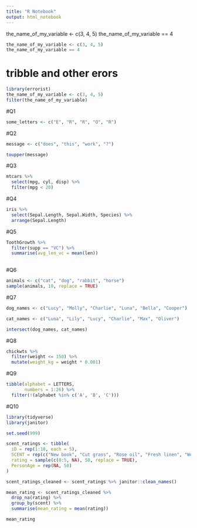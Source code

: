 ```yaml
---
title: "R Notebook"
output: html_notebook
---
```

the_name_of_my_variable <- c(3, 4, 5)
the_name_of_my_variable == 4
```r
the_name_of_my_variable <- c(3, 4, 5)
the_name_of_my_variable == 4
```
# tribble and other erors 
```r
library(errorist)
the_name_of_my_variable <- c(3, 4, 5)
filter(the_name_of_my_variable)
```

#Q1
```r
some_letters <- c("E", "R", "R", "O", "R")
```

#Q2
```r
message <- c("does", "this", "work", "?")

toupper(message)
```
#Q3
```r
mtcars %>% 
  select(mpg, cyl, disp) %>%
  filter(mpg < 20)
```
#Q4
```r
iris %>% 
  select(Sepal.Length, Sepal.Width, Species) %>% 
  arrange(Sepal.Length)
```

#Q5
```r
ToothGrowth %>%
  filter(supp == "VC") %>%
  summarise(avg_len_vc = mean(len))
  
```
#Q6
```r
animals <- c("cat", "dog", "rabbit", "horse")
sample(animals, 10, replace = TRUE)
```
#Q7

```r
dog_names <- c("Lucy", "Molly", "Charlie", "Luna", "Bella", "Cooper")

cat_names <- c("Luna", "Lily", "Lucy", "Charlie", "Max", "Oliver")

intersect(dog_names, cat_names)
```
#Q8

```r
chickwts %>% 
  filter(weight <= 150) %>% 
  mutate(weight_kg = weight * 0.001)
```
#Q9
```r
tibble(alphabet = LETTERS,
       numbers = 1:26) %>% 
  filter(!(alphabet %in% c('A', 'B', 'C')))
```
#Q10
```r

library(tidyverse)
library(janitor)

set.seed(999)

scent_ratings <- tibble(
  iD = rep(1:10, each = 5),
  SCENT = rep(c("New book", "Cut grass", "Rose oil", "Fresh linen", "Wet dog"), 10),
  rating = sample(c(0:5, NA), 50, replace = TRUE),
  PersonAge = rep(NA, 50)
)

scent_ratings_cleaned <- scent_ratings %>% janitor::clean_names()

mean_rating <- scent_ratings_cleaned %>% 
  drop_na(rating) %>% 
  group_by(scent) %>% 
  summarise(mean_rating = mean(rating))

mean_rating
```

